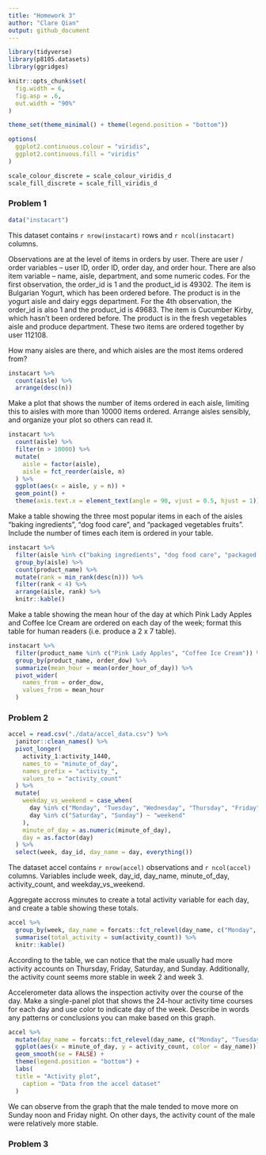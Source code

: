 ```yaml
---
title: "Homework 3"
author: "Clare Qian"
output: github_document
---
```


```r
library(tidyverse)
library(p8105.datasets)
library(ggridges)

knitr::opts_chunk$set(
  fig.width = 6,
  fig.asp = .6,
  out.width = "90%"
)

theme_set(theme_minimal() + theme(legend.position = "bottom"))

options(
  ggplot2.continuous.colour = "viridis",
  ggplot2.continuous.fill = "viridis"
)

scale_colour_discrete = scale_colour_viridis_d
scale_fill_discrete = scale_fill_viridis_d
```

### Problem 1

```r
data("instacart")
```

This dataset contains `r nrow(instacart)` rows and `r ncol(instacart)` columns. 

Observations are at the level of items in orders by user. There are user / order variables -- user ID, order ID, order day, and order hour. There are also item variable -- name, aisle, department, and some numeric codes. For the first observation, the order_id is 1 and the product_id is 49302. The item is Bulgarian Yogurt, which has been ordered before. The product is in the yogurt aisle and dairy eggs department. For the 4th observation, the order_id is also 1 and the product_id is 49683. The item is Cucumber Kirby, which hasn't been ordered before. The product is in the fresh vegetables aisle and produce department. These two items are ordered together by user 112108.

How many aisles are there, and which aisles are the most items ordered from?

```r
instacart %>%
  count(aisle) %>%
  arrange(desc(n))
```

Make a plot that shows the number of items ordered in each aisle, limiting this to aisles with more than 10000 items ordered. Arrange aisles sensibly, and organize your plot so others can read it.

```r
instacart %>%
  count(aisle) %>%
  filter(n > 10000) %>%
  mutate(
    aisle = factor(aisle),
    aisle = fct_reorder(aisle, n)
  ) %>%
  ggplot(aes(x = aisle, y = n)) +
  geom_point() +
  theme(axis.text.x = element_text(angle = 90, vjust = 0.5, hjust = 1))
```

Make a table showing the three most popular items in each of the aisles “baking ingredients”, “dog food care”, and “packaged vegetables fruits”. Include the number of times each item is ordered in your table.

```r
instacart %>%
  filter(aisle %in% c("baking ingredients", "dog food care", "packaged vegetables fruits")) %>%
  group_by(aisle) %>%
  count(product_name) %>%
  mutate(rank = min_rank(desc(n))) %>%
  filter(rank < 4) %>%
  arrange(aisle, rank) %>%
  knitr::kable()
```

Make a table showing the mean hour of the day at which Pink Lady Apples and Coffee Ice Cream are ordered on each day of the week; format this table for human readers (i.e. produce a 2 x 7 table).

```r
instacart %>%
  filter(product_name %in% c("Pink Lady Apples", "Coffee Ice Cream")) %>%
  group_by(product_name, order_dow) %>%
  summarize(mean_hour = mean(order_hour_of_day)) %>%
  pivot_wider(
    names_from = order_dow,
    values_from = mean_hour
  )
```

### Problem 2

```r
accel = read.csv("./data/accel_data.csv") %>%
  janitor::clean_names() %>%
  pivot_longer(
    activity_1:activity_1440,
    names_to = "minute_of_day",
    names_prefix = "activity_",
    values_to = "activity_count"
  ) %>%
  mutate(
    weekday_vs_weekend = case_when(
      day %in% c("Monday", "Tuesday", "Wednesday", "Thursday", "Friday") ~ "weekday",
      day %in% c("Saturday", "Sunday") ~ "weekend"
    ),
    minute_of_day = as.numeric(minute_of_day),
    day = as.factor(day)
  ) %>%
  select(week, day_id, day_name = day, everything())
```

The dataset accel contains `r nrow(accel)` observations and `r ncol(accel)` columns. Variables include week, day_id, day_name, minute_of_day, activity_count, and weekday_vs_weekend.

Aggregate accross minutes to create a total activity variable for each day, and create a table showing these totals.

```r
accel %>%
  group_by(week, day_name = forcats::fct_relevel(day_name, c("Monday", "Tuesday", "Wednesday", "Thursday", "Friday", "Saturday", "Sunday"))) %>%
  summarise(total_activity = sum(activity_count)) %>%
  knitr::kable()
```

According to the table, we can notice that the male usually had more activity accounts on Thursday, Friday, Saturday, and Sunday. Additionally, the activity count seems more stable in week 2 and week 3.

Accelerometer data allows the inspection activity over the course of the day. Make a single-panel plot that shows the 24-hour activity time courses for each day and use color to indicate day of the week. Describe in words any patterns or conclusions you can make based on this graph.

```r
accel %>%
  mutate(day_name = forcats::fct_relevel(day_name, c("Monday", "Tuesday", "Wednesday", "Thursday", "Friday", "Saturday", "Sunday"))) %>%
  ggplot(aes(x = minute_of_day, y = activity_count, color = day_name)) + 
  geom_smooth(se = FALSE) + 
  theme(legend.position = "bottom") +
  labs(
  title = "Activity plot",
    caption = "Data from the accel dataset"
  )
```

We can observe from the graph that the male tended to move more on Sunday noon and Friday night. On other days, the activity count of the male were relatively more stable.

### Problem 3

